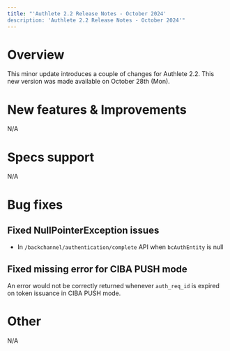 ```yaml
---
title: "'Authlete 2.2 Release Notes - October 2024'
description: 'Authlete 2.2 Release Notes - October 2024'"
---
```


# Overview

This minor update introduces a couple of changes for Authlete 2.2.
This new version was made available on October 28th (Mon).

# New features & Improvements

N/A

# Specs support

N/A

# Bug fixes

## Fixed NullPointerException issues

- In `/backchannel/authentication/complete` API when `bcAuthEntity` is null

## Fixed missing error for CIBA PUSH mode

An error would not be correctly returned whenever `auth_req_id` is expired on token issuance in CIBA PUSH mode.

# Other

N/A
